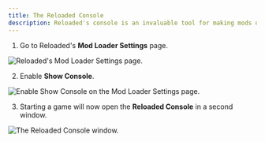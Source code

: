 ```yaml
---
title: The Reloaded Console
description: Reloaded's console is an invaluable tool for making mods or fixing errors.
---
```




1. Go to Reloaded's **Mod Loader Settings** page.

<Image src={img_re_home} alt="Reloaded's Mod Loader Settings page." />

2. Enable **Show Console**.

<Image
  src={img_re_home_console}
  alt="Enable Show Console on the Mod Loader Settings page."
/>

3. Starting a game will now open the **Reloaded Console** in a second window.

<Image src={img_re_console} alt="The Reloaded Console window." />
